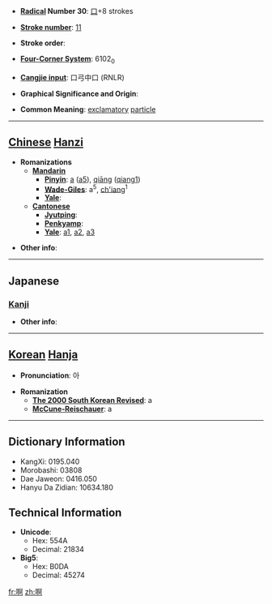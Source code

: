 * '''[[Wiktionary:Chinese radical index| Radical]] Number 30''': [[Wiktionary:Chinese radical index 口|口]]+8 strokes

* '''[[Wiktionary:Chinese total strokes index|Stroke number]]''': [[Wiktionary:Chinese total strokes index 11|11]]

* '''Stroke order''': 

* '''[[Wiktionary:Chinese four corner index|Four-Corner System]]''': 6102<sub>0</sub>

* '''[[Wiktionary:Chinese Cangjie index|Cangjie input]]''': 口弓中口 (RNLR)

* '''Graphical Significance and Origin''': 

* '''Common Meaning''': [[exclamatory]] [[particle]]

----

== [[Chinese]] [[Hanzi]] ==

* '''Romanizations'''
** '''[[Mandarin]]'''
*** '''[[Pinyin]]''': [[a]] ([[a5]]), [[qiāng]] ([[qiang1]])
*** '''[[Wade-Giles]]''': a<sup>5</sup>, [[ch'iang]]<sup>1</sup>
*** '''[[Yale]]''': 
** '''[[Cantonese]]'''
*** '''[[Jyutping]]''':
*** '''[[Penkyamp]]''': 
*** '''[[Yale]]''': [[a1]], [[a2]], [[a3]]

* '''Other info''': 

----

==Japanese==
===[[Kanji]]===
{{kanji|on readings=[[あ]] (a)
|kun readings=[[こえ]] (koe)
}}

* '''Other info''':  

----

== [[Korean]] [[Hanja]] ==

* '''Pronunciation''': 아

* '''Romanization'''
** '''[[The 2000 South Korean Revised Romanization|The 2000 South Korean Revised]]''': a
** '''[[McCune-Reischauer]]''': a

----

== Dictionary Information ==

* KangXi: 0195.040
* Morobashi: 03808
* Dae Jaweon: 0416.050
* Hanyu Da Zidian: 10634.180

== Technical Information ==

* '''Unicode''':
** Hex: 554A
** Decimal: 21834
* '''Big5''':
** Hex: B0DA
** Decimal: 45274

[[fr:啊]]
[[zh:啊]]